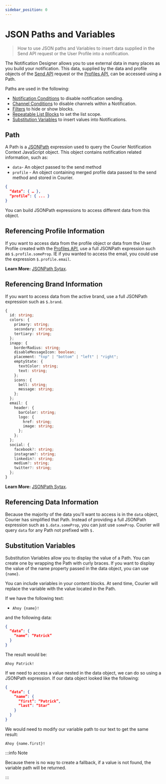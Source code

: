 ```yaml
---
sidebar_position: 0
---
```


# JSON Paths and Variables

> How to use JSON paths and Variables to insert data supplied in the Send API request or the User Profile into a notification.

The Notification Designer allows you to use external data in many places as you build your notification. This data, supplied by the data and profile objects of the [Send API](../../reference/send/intro.mdx) request or the [Profiles API](../../reference/profiles/intro.mdx), can be accessed using a Path.

Paths are used in the following:

- [Notification Conditions](../notification-settings/send-conditions.mdx) to disable notification sending.
- [Channel Conditions](../notification-settings/send-conditions.mdx/#for-notifications-and-channels) to disable channels within a Notification.
- [Filters](https://help.courier.com/en/articles/4193090-content-block-basics) to hide or show blocks.
- [Repeatable List Blocks](https://help.courier.com/en/articles/4209135-working-with-list-blocks) to set the list scope.
- [Substitution Variables](https://help.courier.com/en/articles/4260757-using-variables-to-insert-user-data-into-a-notification) to insert values into Notifications.  

## Path

A Path is a [JSONPath](https://www.npmjs.com/package/jsonpath) expression used to query the Courier Notification Context JavaScript object. This object contains notification related information, such as:

- `data`- An object passed to the send method
- `profile` - An object containing merged profile data passed to the send method and stored in Courier.

```json
{
  “data”: { … },
  “profile”: { ... }
}
```

You can build JSONPath expressions to access different data from this object. 

## Referencing Profile Information

If you want to access data from the profile object or data from the User Profile created with the [Profiles API](../../reference/profiles/intro.mdx), use a full JSONPath expression such as `$.profile.someProp`. IE if you wanted to access the email, you could use the expression `$.profile.email`.

**Learn More:** [JSONPath Sytax](https://www.npmjs.com/package/jsonpath#jsonpath-syntax).

## Referencing Brand Information

If you want to access data from the active brand, use a full JSONPath expression such as `$.brand`. 

```typescript
{
  id: string;
  colors: {
    primary: string;
    secondary: string;
    tertiary: string;
  };
  inapp: {
    borderRadius: string;
    disableMessageIcon: boolean;
    placement: "top" | "bottom" | "left" | "right";
    emptyState: {
      textColor: string;
      text: string;
    };
    icons: {
      bell: string;
      message: string;
    };
  };
  email: {
    header: {
      barColor: string;
      logo: {
        href: string;
        image: string;
      };
    };
  };
  social: {
    facebook?: string;
    instagram?: string;
    linkedin?: string;
    medium?: string;
    twitter?: string;
  };
}
```

**Learn More:** [JSONPath Sytax](https://www.npmjs.com/package/jsonpath#jsonpath-syntax).


## Referencing Data Information

Because the majority of the data you'll want to access is in the `data` object, Courier has simplified that Path. Instead of providing a full JSONPath expression such as `$.data.someProp`, you can just use `someProp`. Courier will query `data` for any Path not prefixed with `$.` 

## Substitution Variables

Substitution Variables allow you to display the value of a Path. You can create one by wrapping the Path with curly braces. If you want to display the value of the name property passed in the data object, you can use `{name}`. 

You can include variables in your content blocks. At send time, Courier will replace the variable with the value located in the Path.

If we have the following text:

- `Ahoy {name}!`

and the following data:

```json
{
  “data”: {
    “name”: “Patrick”
  }
}
```

The result would be:

`Ahoy Patrick!`

If we need to access a value nested in the data object, we can do so using a JSONPath expression. If our data object looked like the following:

```json
{
  “data”: {
    “name”: {
      “first”: “Patrick”,
      “last”: “Star”
    }
  }
}
```

We would need to modify our variable path to our text to get the same result:

`Ahoy {name.first}!`

:::info Note

Because there is no way to create a fallback, if a value is not found, the variable path will be returned.

:::
